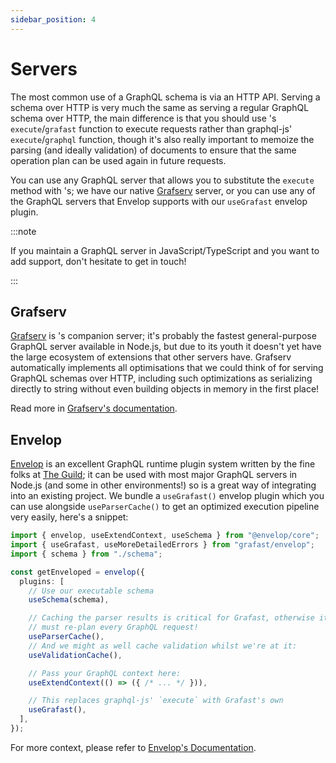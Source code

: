 ```yaml
---
sidebar_position: 4
---
```


# Servers

The most common use of a GraphQL schema is via an HTTP API. Serving a <grafast />
schema over HTTP is very much the same as serving a regular GraphQL schema over
HTTP, the main difference is that you should use <grafast />'s `execute`/`grafast`
function to execute requests rather than graphql-js' `execute`/`graphql`
function, though it's also really important to memoize the parsing (and ideally
validation) of documents to ensure that the same operation plan can be used
again in future requests.

You can use any GraphQL server that allows you to substitute the `execute`
method with <grafast />'s; we have our native [Grafserv][] server, or you can
use any of the GraphQL servers that Envelop supports with our `useGrafast`
envelop plugin.

:::note

If you maintain a GraphQL server in JavaScript/TypeScript and you want to
add <grafast /> support, don't hesitate to get in touch!

:::

## Grafserv

[Grafserv][] is <grafast />'s companion server; it's probably the fastest
general-purpose GraphQL server available in Node.js, but due to its youth it
doesn't yet have the large ecosystem of extensions that other servers have.
Grafserv automatically implements all optimisations that we could think of for
serving GraphQL schemas over HTTP, including such optimizations as serializing
directly to string without even building objects in memory in the first place!

Read more in [Grafserv's documentation][grafserv].

## Envelop

[Envelop][] is an excellent GraphQL runtime plugin system written by the fine
folks at [The Guild][]; it can be used with most major GraphQL servers in
Node.js (and some in other environments!) so is a great way of
integrating <grafast /> into an existing project. We bundle a `useGrafast()`
envelop plugin which you can use alongside `useParserCache()` to get an
optimized execution pipeline very easily, here's a snippet:

```ts
import { envelop, useExtendContext, useSchema } from "@envelop/core";
import { useGrafast, useMoreDetailedErrors } from "grafast/envelop";
import { schema } from "./schema";

const getEnveloped = envelop({
  plugins: [
    // Use our executable schema
    useSchema(schema),

    // Caching the parser results is critical for Grafast, otherwise it
    // must re-plan every GraphQL request!
    useParserCache(),
    // And we might as well cache validation whilst we're at it:
    useValidationCache(),

    // Pass your GraphQL context here:
    useExtendContext(() => ({ /* ... */ })),

    // This replaces graphql-js' `execute` with Grafast's own
    useGrafast(),
  ],
});
```

For more context, please refer to
[Envelop's Documentation](https://www.envelop.dev/docs/getting-started).

[grafserv]: /grafserv/
[envelop]: https://www.envelop.dev/
[the guild]: https://the-guild.dev/
